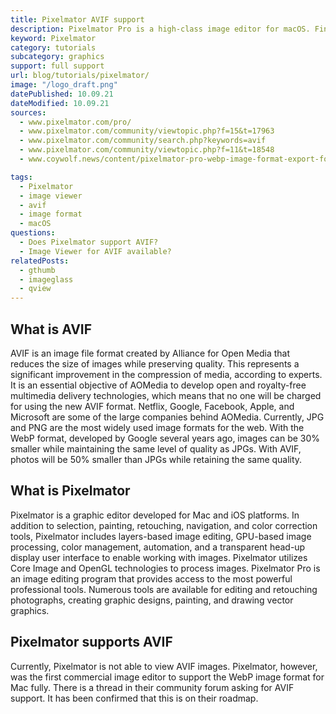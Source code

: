 ```yaml
---
title: Pixelmator AVIF support
description: Pixelmator Pro is a high-class image editor for macOS. Find out how you can use AVIF images in Pixelmator.
keyword: Pixelmator
category: tutorials
subcategory: graphics
support: full support
url: blog/tutorials/pixelmator/
image: "/logo_draft.png"
datePublished: 10.09.21
dateModified: 10.09.21
sources:
  - www.pixelmator.com/pro/
  - www.pixelmator.com/community/viewtopic.php?f=15&t=17963
  - www.pixelmator.com/community/search.php?keywords=avif
  - www.pixelmator.com/community/viewtopic.php?f=11&t=18548
  - www.coywolf.news/content/pixelmator-pro-webp-image-format-export-for-web/

tags:
  - Pixelmator
  - image viewer
  - avif
  - image format
  - macOS
questions:
  - Does Pixelmator support AVIF?
  - Image Viewer for AVIF available?
relatedPosts:
  - gthumb
  - imageglass
  - qview
---
```


## What is AVIF

AVIF is an image file format created by Alliance for Open Media that reduces the size of images while preserving quality. This represents a significant improvement in the compression of media, according to experts. It is an essential objective of AOMedia to develop open and royalty-free multimedia delivery technologies, which means that no one will be charged for using the new AVIF format. Netflix, Google, Facebook, Apple, and Microsoft are some of the large companies behind AOMedia. Currently, JPG and PNG are the most widely used image formats for the web. With the WebP format, developed by Google several years ago, images can be 30% smaller while maintaining the same level of quality as JPGs. With AVIF, photos will be 50% smaller than JPGs while retaining the same quality.

## What is Pixelmator

Pixelmator is a graphic editor developed for Mac and iOS platforms. In addition to selection, painting, retouching, navigation, and color correction tools, Pixelmator includes layers-based image editing, GPU-based image processing, color management, automation, and a transparent head-up display user interface to enable working with images. Pixelmator utilizes Core Image and OpenGL technologies to process images. Pixelmator Pro is an image editing program that provides access to the most powerful professional tools. Numerous tools are available for editing and retouching photographs, creating graphic designs, painting, and drawing vector graphics.

## Pixelmator supports AVIF

Currently, Pixelmator is not able to view AVIF images. Pixelmator, however, was the first commercial image editor to support the WebP image format for Mac fully. There is a thread in their community forum asking for AVIF support. It has been confirmed that this is on their roadmap.
